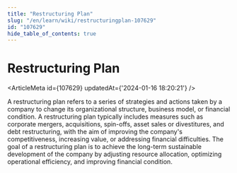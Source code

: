 ```yaml
---
title: "Restructuring Plan"
slug: "/en/learn/wiki/restructuringplan-107629"
id: "107629"
hide_table_of_contents: true
---
```



# Restructuring Plan

<ArticleMeta id={107629} updatedAt={'2024-01-16 18:20:21'} />
<div className='border-solid border-b border-t-0 my-4 border-[var(--ifm-color-gray-300)]' />

A restructuring plan refers to a series of strategies and actions taken by a company to change its organizational structure, business model, or financial condition. A restructuring plan typically includes measures such as corporate mergers, acquisitions, spin-offs, asset sales or divestitures, and debt restructuring, with the aim of improving the company's competitiveness, increasing value, or addressing financial difficulties. The goal of a restructuring plan is to achieve the long-term sustainable development of the company by adjusting resource allocation, optimizing operational efficiency, and improving financial condition.
